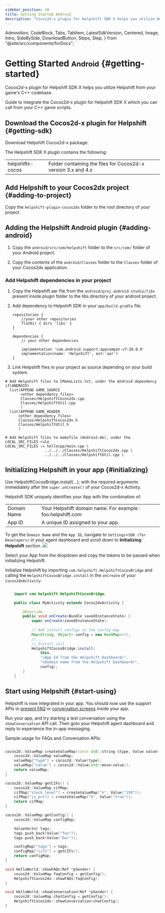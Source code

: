 ```yaml
---
sidebar_position: 10
title: Getting Started Android
description: "Cocos2d-x plugin for Helpshift SDK X helps you utilize Helpshift from your game's C++ codebase."
---
```


  Admonition,
  CodeBlock,
  Tabs,
  TabItem,
  LatestSdkVersion,
  Centered,
  Image,
  Intro,
  SideBySide,
  DownloadButton,
  Steps,
  Step,
} from "@site/src/components/forDocs";

# Getting Started <small>Android</small> {#getting-started}

<Intro>

Cocos2d-x plugin for Helpshift SDK X helps you utilize Helpshift from your game's C++ codebase.

</Intro>

Guide to integrate the Cocos2d-x plugin for Helpshift SDK X which you can call from your C++ game scripts.

## Download the Cocos2d-x plugin for Helpshift {#getting-sdk}

Download Helpshift Cocos2d-x package:

<DownloadButton
  text="Download SDK"
  link="[% sdkx-cocos2dx.android.sdk_url %]"
  classes="mb-4"
/>

The Helpshift SDK X plugin contains the following:

<div className="text-sm compact ">

|                  |                                                               |
| ---------------- | ------------------------------------------------------------- |
| helpshiftx-cocos | Folder containing the files for Cocos2d-x version 3.x and 4.x |

</div>

## Add Helpshift to your Cocos2dx project {#adding-to-project}

Copy the `helpshift-plugin-cocos2dx` folder to the root directory of your project.

## Adding the Helpshift Android plugin {#adding-android}

1. Copy the `android/src/com/helpshift` folder to the `src/com/` folder of your Android project.

2. Copy the contents of the `android/Classes` folder to the `Classes` folder of your Cocos2dx application.

### Add Helpshift dependencies in your project


1.  Copy the Helpshift.aar file from the `android/proj.android-studio/libs` present inside plugin folder to the libs directory of your android project.

2.  Add dependency to Helpshift SDK in your `app/build.gradle` file.

        repositories {
            //your other repositories
            flatDir { dirs 'libs' }
        }

        dependencies {
            // your other dependencies

            implementation 'com.android.support:appcompat-v7:28.0.0'
            implementation(name: 'Helpshift', ext:'aar')
        }

4.  Link Helpshift files in your project as source depending on your build system.

<Tabs>

<TabItem value="Using CMake" label="Using CMake">

    # Add Helpshift files to CMakeLists.txt, under the Android dependency
    if(ANDROID)
      list(APPEND GAME_SOURCE
           <other dependency files>
           Classes/HelpshiftCocos2dx.cpp
           Classes/HelpshiftUtil.cpp
           )
      list(APPEND GAME_HEADER
          <other dependency files>
          Classes/HelpshiftCocos2dx.h
          Classes/HelpshiftUtil.h
          )

</TabItem>
<TabItem value="Using ndk-build" label="Using ndk-build">

    # Add Helpshift files to makefile (Android.mk), under the LOCAL_SRC_FILES rule
    LOCAL_SRC_FILES := hellocpp/main.cpp \
                      ../../../Classes/HelpshiftCocos2dx.cpp \
                      ../../../Classes/HelpshiftUtil.cpp \

</TabItem>

</Tabs>

## Initializing Helpshift in your app {#initializing}

<Admonition type="info" title="Note">

Use HelpshiftCocosBridge.install(...); with the required arguments immediately after the `super.onCreate()` of your Cocos2d-x Activity.

</Admonition>

Helpshift SDK uniquely identifies your App with the combination of:

<div className="text-sm compact ">

|              |                                                             |
| -----------  | ----------------------------------------------------------- |
| Domain Name  | Your Helpshift domain name. For example : foo.helpshift.com |
| App ID       | A unique ID assigned to your app.                           |

</div>

To get the `Domain Name` and the `App ID`, navigate to `Settings`>`SDK (for Developers)` in your agent dashboard and scroll down to **Initializing Helpshift** section. <Image src="/static/books/common/settings-integration.png"  width="full" />

Select your App from the dropdown and copy the tokens to be passed when initializing Helpshift.

Initialize Helpshift by importing `com.helpshift.HelpshiftCocosBridge` and
calling the `HelpshiftCocosBridge.install` in the `onCreate` of your `Cocos2dxActivity`:

```java

    import com.helpshift.HelpshiftCocosBridge;

    public class MyActivity extends Cocos2dxActivity {

        @Override
        public void onCreate(Bundle savedInstanceState) {
            super.onCreate(savedInstanceState);
            
            // Add install configs in the config map
            Map<String, Object> config = new HashMap<>();
            //...
            // Install call
            HelpshiftCocosBridge.install(
                this,
                "<App Id from the Helpshift Dashboard>",
                "<Domain name from the Helpshift Dashboard>",
                config);  
        }
    }

```

## Start using Helpshift {#start-using}

Helpshift is now integrated in your app. You should now use the support APIs to [present FAQ](/sdkx-cocos2dx/support-tools-android#faqs-view) or [conversation screens](/sdkx-cocos2dx/support-tools-android#conversation-view) inside your app.

Run your app, and try starting a test conversation using the `showConversation` API call.
Then goto your Helpshift agent dashboard and reply to experience the in-app messaging.

Sample usage for FAQs and Conversation APIs:

```cpp

cocos2d::ValueMap createValueMap(const std::string &type, Value value) {
    cocos2d::ValueMap valueMap;
    valueMap["type"] = cocos2d::Value(type);
    valueMap["value"] = cocos2d::Value(std::move(value));
    return valueMap;
}

cocos2d::ValueMap getCIFs() {
    cocos2d::ValueMap cifMap;
    cifMap["stock_level"] = createValueMap("n", Value("150"));
    cifMap["is_pro"] = createValueMap("b", Value("true"));
    return cifMap;
}

cocos2d::ValueMap getConfig() {
    cocos2d::ValueMap configMap;

    ValueVector tags;
    tags.push_back(Value("foo"));
    tags.push_back(Value("bar"));

    configMap["tags"] = tags;
    configMap["cifs"] = getCIFs();
    return configMap;
}

void HelloWorld::showFAQs(Ref *pSender) {
    cocos2d::ValueMap faqConfig = getConfig();
    HelpshiftCocos2dx::showFAQs(faqConfig);
}

void HelloWorld::showConversation(Ref *pSender) {
    cocos2d::ValueMap chatConfig = getConfig();
    HelpshiftCocos2dx::showConversation(chatConfig);
}


```